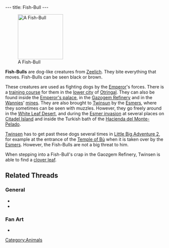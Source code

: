 ---
title: Fish-Bull
---

[[Image:DVFISHBU.JPG|right|143px|thumb|A Fish-Bull]]

'''Fish-Bulls''' are dog-like creatures from [[Zeelich]]. They bite everything that moves. Fish-Bulls can be seen black or brown.

These creatures are used as fighting dogs by the [[Emperor]]'s forces. There is a [[training course]] for them in the [[lower city]] of [[Otringal]]. They can also be found inside the [[Emperor's palace]], in the [[Gazogem Refinery]] and in the [[Wannies]]' [[mines]]. They are also brought to [[Twinsun]] by the [[Esmers]], where they sometimes can be seen with muzzles. However, they go freely around in the [[White Leaf Desert]], and during the [[Esmer invasion]] at several places on [[Citadel Island]] and inside the Turkish bath of the [[Hacienda del Monte-Pelado]].

[[Twinsen]] has to get past these dogs several times in [[Little Big Adventure 2]], for example at the entrance of the [[Temple of Bù]] when it is taken over by the [[Esmers]]. However, the Fish-Bulls are not a big threat to him.

When stepping into a Fish-Bull's crap in the Gaozgem Refinery, Twinsen is able to find a [[clover leaf]].

==Related Threads==
===General===
* {{thread|id=2520|title=lba dog toys!!!}}
* {{thread|id=368|title=Little Big Adventure 2}}

===Fan Art===
* {{post|id=112171|title=Lba3}}

[[Category:Animals]]